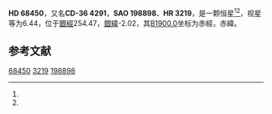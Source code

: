 {{Starbox begin
| name = HD 68450
}}
{{Starbox observe
| epoch = [[J2000.0|J2000.0]]
| constell = {{星座名待查}}<ref name=SIMBAD>{{cite web
 | url=http://simbad.u-strasbg.fr/simbad/sim-id?Ident=HR+3219
 | title =Pulsating variable Star
 | publisher=Centre de Données astronomiques de Strasbourg
 | work=SIMBAD
 | accessdate=2012-07-13}}</ref><ref name=DATA>{{cite web
 | url=http://vizier.u-strasbg.fr/viz-bin/VizieR-5?-out.add=.&-source=5050&-corr=PK=HR&-out.max=9999&HR=3219
 | title=VizieR Detailed Page
 | accessdate=2012-07-13
 | archive-date=2019-02-16
 | archive-url=https://web.archive.org/web/20190216115843/http://vizier.u-strasbg.fr/viz-bin/VizieR-5?-out.add=.&-source=5050&-corr=PK=HR&-out.max=9999&HR=3219
 | dead-url=no
 }}</ref>
| 星官 = 
| ra = {{RA|8|11|1.6}}<ref name=SIMBAD /><ref name=DATA />
| dec = {{DEC|-37|17|32}}<ref name=SIMBAD /><ref name=DATA />
| appmag_v = 6.44<ref name=SIMBAD /><ref name=DATA />
}}
{{Starbox character
| class = O9.5II<ref name=SIMBAD /><ref name=DATA />
| b-v = -0.01<ref name=SIMBAD /><ref name=DATA />
| u-b = -0.87<ref name=SIMBAD /><ref name=DATA />
| r-i = <ref name=SIMBAD /><ref name=DATA />
| variable = 
}}
{{Starbox astrometry
| radial_v = -0.87
| prop_mo_ra = 39
| parallax = 
| p_error = 
}}
{{Starbox catalog
| names =CD-36 4291，[[SAO星表|SAO]] 198898，[[HD星表|HD]] 68450，[[HR星表|HR]] 3219}}
{{Starbox reference |Simbad=HR+3219}}
{{Starbox end}}

'''HD 68450'''，又名'''CD-36 4291'''，'''SAO 198898'''、'''HR 3219'''，是一颗恒星<ref name=SIMBAD /><ref name=DATA />，视星等为6.44，位于[[銀道座標系|銀經]]254.47，[[銀道座標系|銀緯]]-2.02，其[[B1900.0|B1900.0]]坐标为赤經{{RA|8|7|19.9}}，赤緯{{DEC|-36|-2.02|42}}。

== 参考文献 ==
{{reflist}}

{{star-stub}}

[[Category:HD和HDE天體|68450]]
[[Category:HR天體|3219]]
[[Category:SAO天體|198898]]